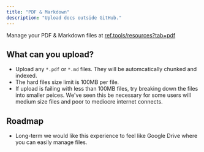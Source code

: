 ```yaml
---
title: "PDF & Markdown"
description: "Upload docs outside GitHub."
---
```


Manage your PDF & Markdown files at [ref.tools/resources?tab=pdf](https://ref.tools/resources?tab=pdf)

## What can you upload?

- Upload any `*.pdf` or `*.md` files. They will be automcatically chunked and indexed.
- The hard files size limit is 100MB per file.
- If upload is failing with less than 100MB files, try breaking down the files into smaller peices. We've seen this be necessary for some users will medium size files and poor to mediocre internet connects.

## Roadmap

- Long-term we would like this experience to feel like Google Drive where you can easily manage files.